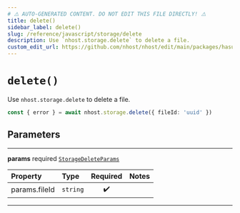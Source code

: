 ```yaml
---
# ⚠️ AUTO-GENERATED CONTENT. DO NOT EDIT THIS FILE DIRECTLY! ⚠️
title: delete()
sidebar_label: delete()
slug: /reference/javascript/storage/delete
description: Use `nhost.storage.delete` to delete a file.
custom_edit_url: https://github.com/nhost/nhost/edit/main/packages/hasura-storage-client.ts#L117
---
```


# `delete()`

Use `nhost.storage.delete` to delete a file.

```ts
const { error } = await nhost.storage.delete({ fileId: 'uuid' })
```

## Parameters

---

**<span className="parameter-name">params</span>** <span className="optional-status">required</span> [`StorageDeleteParams`](/reference/docgen/javascript/storage/types/storage-delete-params)

| Property                                                                                  | Type     | Required | Notes |
| :---------------------------------------------------------------------------------------- | :------- | :------: | :---- |
| <span className="parameter-name"><span className="light-grey">params.</span>fileId</span> | `string` |    ✔️    |       |

---
